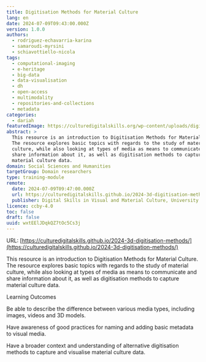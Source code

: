 ```yaml
---
title: Digitisation Methods for Material Culture
lang: en
date: 2024-07-09T09:43:00.000Z
version: 1.0.0
authors:
  - rodriguez-echavarria-karina
  - samaroudi-myrsini
  - schiavottiello-nicola
tags:
  - computational-imaging
  - e-heritage
  - big-data
  - data-visualisation
  - dh
  - open-access
  - multimodality
  - repositories-and-collections
  - metadata
categories:
  - dariah
featuredImage: https://culturedigitalskills.org/wp-content/uploads/digitisationmethods_poster.png
abstract: >
  This resource is an introduction to Digitisation Methods for Material Culture.
  The resource explores basic topics with regards to the study of material
  culture, while also looking at types of media as means to communicate and
  share information about it, as well as digitisation methods to capture
  material culture data.
domain: Social Sciences and Humanities
targetGroup: Domain researchers
type: training-module
remote:
  date: 2024-07-09T09:47:00.000Z
  url: https://culturedigitalskills.github.io/2024-3d-digitisation-methods/
  publisher: Digital Skills in Visual and Material Culture, University of Brighton
licence: ccby-4.0
toc: false
draft: false
uuid: wxtEElJDqkQZ7tOc5Cs3j
---
```

URL: [https://culturedigitalskills.github.io/2024-3d-digitisation-methods/](https://culturedigitalskills.github.io/2024-3d-digitisation-methods/)

This resource is an introduction to Digitisation Methods for Material Culture. The resource explores basic topics with regards to the study of material culture, while also looking at types of media as means to communicate and share information about it, as well as digitisation methods to capture material culture data.

Learning Outcomes

Be able to describe the difference between various media types, including images, videos and 3D models.

Have awareness of good practices for naming and adding basic metadata to visual media.

Have a broader context and understanding of alternative digitisation methods to capture and visualise material culture data.
